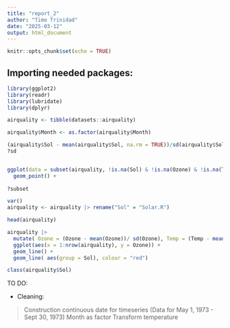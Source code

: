 ---
title: "report_2"
author: "Timo Trinidad"
date: "2025-03-12"
output: html_document
---

```{r setup, include=FALSE}
knitr::opts_chunk$set(echo = TRUE)
```


## Importing needed packages: 

```{r}
library(ggplot2)
library(readr)
library(lubridate)
library(dplyr)

```

```{r}

airquality <- tibble(datasets::airquality)

airquality$Month <- as.factor(airquality$Month)

```


```{r}

(airquality$Sol - mean(airquality$Sol, na.rm = TRUE))/sd(airquality$Sol, na.rm = TRUE)
?sd


ggplot(data = subset(airquality, !is.na(Sol) & !is.na(Ozone) & !is.na(Temp)) , aes(x= (Wind - mean(Wind))/sd(Wind), y = (Ozone - mean(Ozone))/sd(Ozone), colour = Temp)) + 
  geom_point() +
    
?subset    

var()
airquality <- airquality |> rename("Sol" = "Solar.R")

head(airquality)

```

```{r}

airquality |> 
  mutate( Ozone = (Ozone - mean(Ozone))/ sd(Ozone), Temp = (Temp - mean(Temp)) / sd(Temp) ) |>
  ggplot(aes(x = 1:nrow(airquality), y = Ozone)) +
  geom_line() +
  geom_line( aes(group = Sol), colour = "red")

class(airquality$Sol)
```

TO DO: 

- Cleaning: 

> Construction continuous date for timeseries (Data for May 1, 1973 - Sept 30, 1973)
> Month as factor
> Transform temperature
